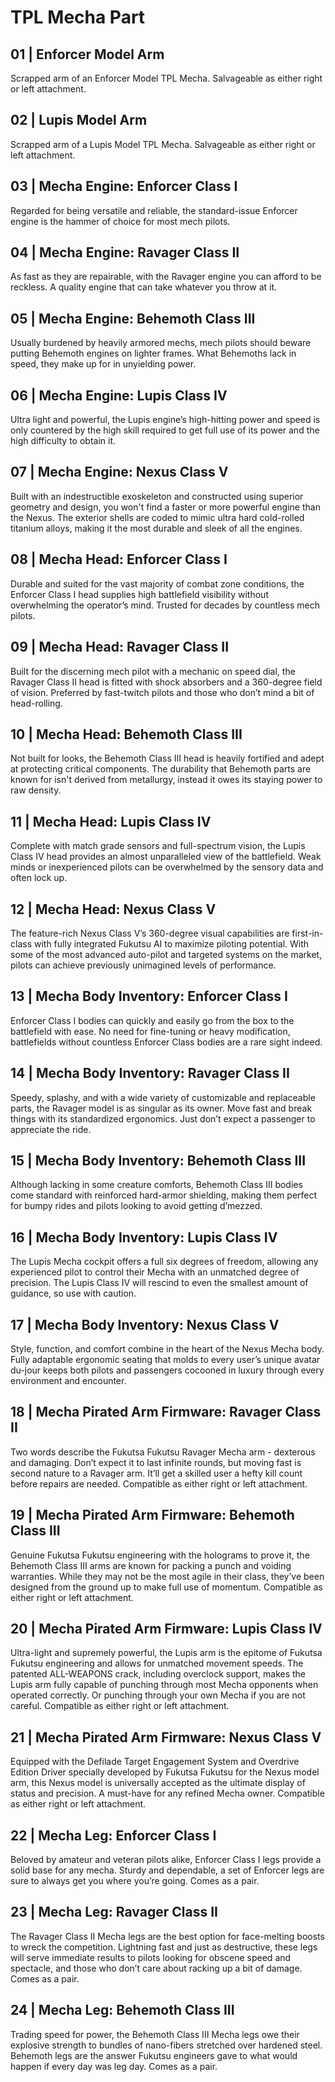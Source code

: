 
# TPL Mecha Part

## 01 | Enforcer Model Arm

Scrapped arm of an Enforcer Model TPL Mecha. Salvageable as either right or left attachment.

## 02 | Lupis Model Arm

Scrapped arm of a Lupis Model TPL Mecha. Salvageable as either right or left attachment.


## 03 | Mecha Engine: Enforcer Class I

Regarded for being versatile and reliable, the standard-issue Enforcer engine is the hammer of choice for most mech pilots.

## 04 | Mecha Engine: Ravager Class II

As fast as they are repairable, with the Ravager engine you can afford to be reckless. A quality engine that can take whatever you throw at it.

## 05 | Mecha Engine: Behemoth Class III

Usually burdened by heavily armored mechs, mech pilots should beware putting Behemoth engines on lighter frames. What Behemoths lack in speed, they make up for in unyielding power.

## 06 | Mecha Engine: Lupis Class IV

Ultra light and powerful, the Lupis engine’s high-hitting power and speed is only countered by the high skill required to get full use of its power and the high difficulty to obtain it.

## 07 | Mecha Engine: Nexus Class V

Built with an indestructible exoskeleton and constructed using superior geometry and design, you won't find a faster or more powerful engine than the Nexus. The exterior shells are coded to mimic ultra hard cold-rolled titanium alloys, making it the most durable and sleek of all the engines.

## 08 | Mecha Head: Enforcer Class I

Durable and suited for the vast majority of combat zone conditions, the Enforcer Class I head supplies high battlefield visibility without overwhelming the operator’s mind. Trusted for decades by countless mech pilots.

## 09 | Mecha Head: Ravager Class II

Built for the discerning mech pilot with a mechanic on speed dial, the Ravager Class II head is fitted with shock absorbers and a 360-degree field of vision. Preferred by fast-twitch pilots and those who don’t mind a bit of head-rolling.

## 10 | Mecha Head: Behemoth Class III

Not built for looks, the Behemoth Class III head is heavily fortified and adept at protecting critical components. The durability that Behemoth parts are known for isn't derived from metallurgy, instead it owes its staying power to raw density.

## 11 | Mecha Head: Lupis Class IV

Complete with match grade sensors and full-spectrum vision, the Lupis Class IV head provides an almost unparalleled view of the battlefield. Weak minds or inexperienced pilots can be overwhelmed by the sensory data and often lock up.

## 12 | Mecha Head: Nexus Class V

The feature-rich Nexus Class V’s 360-degree visual capabilities are first-in-class with fully integrated Fukutsu AI to maximize piloting potential. With some of the most advanced auto-pilot and targeted systems on the market, pilots can achieve previously unimagined levels of performance.

## 13 | Mecha Body Inventory: Enforcer Class I

Enforcer Class I bodies can quickly and easily go from the box to the battlefield with ease. No need for fine-tuning or heavy modification, battlefields without countless Enforcer Class bodies are a rare sight indeed.

## 14 | Mecha Body Inventory: Ravager Class II

Speedy, splashy, and with a wide variety of customizable and replaceable parts, the Ravager model is as singular as its owner. Move fast and break things with its standardized ergonomics. Just don’t expect a passenger to appreciate the ride.

## 15 | Mecha Body Inventory: Behemoth Class III

Although lacking in some creature comforts, Behemoth Class III bodies come standard with reinforced hard-armor shielding, making them perfect for bumpy rides and pilots looking to avoid getting d’mezzed.

## 16 | Mecha Body Inventory: Lupis Class IV

The Lupis Mecha cockpit offers a full six degrees of freedom, allowing any experienced pilot to control their Mecha with an unmatched degree of precision. The Lupis Class IV will rescind to even the smallest amount of guidance, so use with caution.

## 17 | Mecha Body Inventory: Nexus Class V

Style, function, and comfort combine in the heart of the Nexus Mecha body. Fully adaptable ergonomic seating that molds to every user’s unique avatar du-jour keeps both pilots and passengers cocooned in luxury through every environment and encounter.

## 18 | Mecha Pirated Arm Firmware: Ravager Class II

Two words describe the Fukutsa Fukutsu Ravager Mecha arm - dexterous and damaging. Don’t expect it to last infinite rounds, but moving fast is second nature to a Ravager arm. It’ll get a skilled user a hefty kill count before repairs are needed. Compatible as either right or left attachment.

## 19 | Mecha Pirated Arm Firmware: Behemoth Class III

Genuine Fukutsa Fukutsu engineering with the holograms to prove it, the Behemoth Class III arms are known for packing a punch and voiding warranties. While they may not be the most agile in their class, they’ve been designed from the ground up to make full use of momentum. Compatible as either right or left attachment.

## 20 | Mecha Pirated Arm Firmware: Lupis Class IV

Ultra-light and supremely powerful, the Lupis arm is the epitome of Fukutsa Fukutsu engineering and allows for unmatched movement speeds. The patented ALL-WEAPONS crack, including overclock support, makes the Lupis arm fully capable of punching through most Mecha opponents when operated correctly. Or punching through your own Mecha if you are not careful. Compatible as either right or left attachment.

## 21 | Mecha Pirated Arm Firmware: Nexus Class V

Equipped with the Defilade Target Engagement System and Overdrive Edition Driver specially developed by Fukutsa Fukutsu for the Nexus model arm, this Nexus model is universally accepted as the ultimate display of status and precision. A must-have for any refined Mecha owner. Compatible as either right or left attachment.

## 22 | Mecha Leg: Enforcer Class I

Beloved by amateur and veteran pilots alike, Enforcer Class I legs provide a solid base for any mecha. Sturdy and dependable, a set of Enforcer legs are sure to always get you where you’re going. Comes as a pair.

## 23 | Mecha Leg: Ravager Class II

The Ravager Class II Mecha legs are the best option for face-melting boosts to wreck the competition. Lightning fast and just as destructive, these legs will serve immediate results to pilots looking for obscene speed and spectacle, and those who don’t care about racking up a bit of damage. Comes as a pair.

## 24 | Mecha Leg: Behemoth Class III

Trading speed for power, the Behemoth Class III Mecha legs owe their explosive strength to bundles of nano-fibers stretched over hardened steel. Behemoth legs are the answer Fukutsu engineers gave to what would happen if every day was leg day. Comes as a pair.


